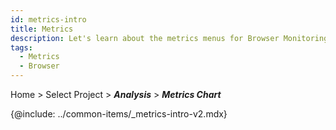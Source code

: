 ```yaml
---
id: metrics-intro
title: Metrics
description: Let's learn about the metrics menus for Browser Monitoring analysis.
tags:
  - Metrics
  - Browser
---
```


Home > Select Project > **_Analysis_** > **_Metrics Chart_**

{@include: ../common-items/_metrics-intro-v2.mdx} 
